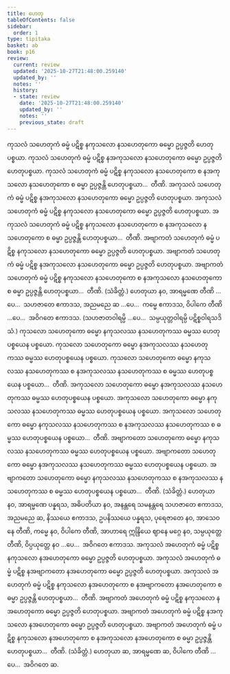 ```yaml
---
title: ဟေတု
tableOfContents: false
sidebar:
  order: 1
type: tipitaka
basket: ab
book: p16
review:
  current: review
  updated: '2025-10-27T21:48:00.259140'
  updated_by: ''
  notes: ''
  history:
  - state: review
    date: '2025-10-27T21:48:00.259140'
    updated_by: ''
    notes: ''
    previous_state: draft
---
```



<ReviewStatus review={frontmatter.review} showDetails={true} />

<HypothesisAnnotation frontmatter={frontmatter} />

<DynamicBreadcrumb />

<Division number="6" book="p16" e="ch" v="40" p="247">

<Paragraph number="16" book="p16">
ကုသလံ သဟေတုကံ ဓမ္မံ ပဋိစ္စ နကုသလော နသဟေတုကော ဓမ္မော ဥပ္ပဇ္ဇတိ ဟေတုပစ္စယာ. ကုသလံ သဟေတုကံ ဓမ္မံ ပဋိစ္စ နအကုသလော နသဟေတုကော ဓမ္မော ဥပ္ပဇ္ဇတိ ဟေတုပစ္စယာ. ကုသလံ သဟေတုကံ ဓမ္မံ ပဋိစ္စ နကုသလော နသဟေတုကော စ နအကုသလော နသဟေတုကော စ ဓမ္မာ ဥပ္ပဇ္ဇန္တိ ဟေတုပစ္စယာ…  တီဏိ.
</Paragraph>

<Paragraph number="17" book="p16">
အကုသလံ သဟေတုကံ ဓမ္မံ ပဋိစ္စ နအကုသလော နသဟေတုကော ဓမ္မော ဥပ္ပဇ္ဇတိ ဟေတုပစ္စယာ. အကုသလံ သဟေတုကံ ဓမ္မံ ပဋိစ္စ နကုသလော နသဟေတုကော ဓမ္မော ဥပ္ပဇ္ဇတိ ဟေတုပစ္စယာ. အကုသလံ သဟေတုကံ ဓမ္မံ ပဋိစ္စ နကုသလော နသဟေတုကော စ နအကုသလော နသဟေတုကော စ ဓမ္မာ ဥပ္ပဇ္ဇန္တိ ဟေတုပစ္စယာ…  တီဏိ.
</Paragraph>

<Paragraph number="18" book="p16">
အဗျာကတံ သဟေတုကံ ဓမ္မံ ပဋိစ္စ နကုသလော နသဟေတုကော ဓမ္မော ဥပ္ပဇ္ဇတိ ဟေတုပစ္စယာ. အဗျာကတံ သဟေတုကံ ဓမ္မံ ပဋိစ္စ နအကုသလော နသဟေတုကော ဓမ္မော ဥပ္ပဇ္ဇတိ ဟေတုပစ္စယာ. အဗျာကတံ သဟေတုကံ ဓမ္မံ ပဋိစ္စ နကုသလော နသဟေတုကော စ နအကုသလော နသဟေတုကော စ ဓမ္မာ ဥပ္ပဇ္ဇန္တိ ဟေတုပစ္စယာ…  တီဏိ. (သံခိတ္တံ.)
</Paragraph>

<Paragraph number="19" book="p16">
ဟေတုယာ နဝ, အာရမ္မဏေ တီဏိ …ပေ…  သဟဇာတေ ဧကာဒသ, အညမညေ ဆ …ပေ…  ကမ္မေ ဧကာဒသ, ဝိပါကေ တီဏိ …ပေ…  အဝိဂတေ ဧကာဒသ. (သဟဇာတဝါရမ္ပိ …ပေ…  သမ္ပယုတ္တဝါရမ္ပိ ပဋိစ္စဝါရသဒိသံ.)
</Paragraph>

</Division>
<Division number="7" book="p16" e="ch" v="40" p="247">

<Paragraph number="20" book="p16">
ကုသလော သဟေတုကော ဓမ္မော နကုသလဿ နသဟေတုကဿ ဓမ္မဿ ဟေတုပစ္စယေန ပစ္စယော. ကုသလော သဟေတုကော ဓမ္မော နအကုသလဿ နသဟေတုကဿ ဓမ္မဿ ဟေတုပစ္စယေန ပစ္စယော. ကုသလော သဟေတုကော ဓမ္မော နကုသလဿ နသဟေတုကဿ စ နအကုသလဿ နသဟေတုကဿ စ ဓမ္မဿ ဟေတုပစ္စယေန ပစ္စယော…  တီဏိ.
</Paragraph>

<Paragraph number="21" book="p16">
အကုသလော သဟေတုကော ဓမ္မော နအကုသလဿ နသဟေတုကဿ ဓမ္မဿ ဟေတုပစ္စယေန ပစ္စယော. အကုသလော သဟေတုကော ဓမ္မော နကုသလဿ နသဟေတုကဿ ဓမ္မဿ ဟေတုပစ္စယေန ပစ္စယော. အကုသလော သဟေတုကော ဓမ္မော နကုသလဿ နသဟေတုကဿ စ နအကုသလဿ နသဟေတုကဿ စ ဓမ္မဿ ဟေတုပစ္စယေန ပစ္စယော…  တီဏိ.
</Paragraph>

<Paragraph number="22" book="p16">
အဗျာကတော သဟေတုကော ဓမ္မော နကုသလဿ နသဟေတုကဿ ဓမ္မဿ ဟေတုပစ္စယေန ပစ္စယော. အဗျာကတော သဟေတုကော ဓမ္မော နအကုသလဿ နသဟေတုကဿ ဓမ္မဿ ဟေတုပစ္စယေန ပစ္စယော. အဗျာကတော သဟေတုကော ဓမ္မော နကုသလဿ နသဟေတုကဿ စ နအကုသလဿ နသဟေတုကဿ စ ဓမ္မဿ ဟေတုပစ္စယေန ပစ္စယော…  တီဏိ. (သံခိတ္တံ.)
</Paragraph>

</Division>
<Division number="8" book="p16" e="ch" v="40" p="248">

<Paragraph number="23" book="p16">
ဟေတုယာ နဝ, အာရမ္မဏေ ပန္နရသ, အဓိပတိယာ နဝ, အနန္တရေ သမနန္တရေ သဟဇာတေ ဧကာဒသ, အညမညေ ဆ, နိဿယေ ဧကာဒသ, ဥပနိဿယေ ပန္နရသ, ပုရေဇာတေ နဝ, အာသေဝနေ တီဏိ, ကမ္မေ နဝ, ဝိပါကေ တီဏိ, အာဟာရေ ဣန္ဒြိယေ ဈာနေ မဂ္ဂေ နဝ, သမ္ပယုတ္တေ တီဏိ, ဝိပ္ပယုတ္တေ နဝ …ပေ…  အဝိဂတေ ဧကာဒသ.
</Paragraph>

</Division>
<Division number="9" book="p16" e="ch" v="40" p="248">

<Paragraph number="24" book="p16">
အကုသလံ အဟေတုကံ ဓမ္မံ ပဋိစ္စ နကုသလော နအဟေတုကော ဓမ္မော ဥပ္ပဇ္ဇတိ ဟေတုပစ္စယာ. အကုသလံ အဟေတုကံ ဓမ္မံ ပဋိစ္စ နအဗျာကတော နအဟေတုကော ဓမ္မော ဥပ္ပဇ္ဇတိ ဟေတုပစ္စယာ. အကုသလံ အဟေတုကံ ဓမ္မံ ပဋိစ္စ နကုသလော နအဟေတုကော စ နအဗျာကတော နအဟေတုကော စ ဓမ္မာ ဥပ္ပဇ္ဇန္တိ ဟေတုပစ္စယာ…  တီဏိ.
</Paragraph>

<Paragraph number="25" book="p16">
အဗျာကတံ အဟေတုကံ ဓမ္မံ ပဋိစ္စ နကုသလော နအဟေတုကော ဓမ္မော ဥပ္ပဇ္ဇတိ ဟေတုပစ္စယာ. အဗျာကတံ အဟေတုကံ ဓမ္မံ ပဋိစ္စ နအကုသလော နအဟေတုကော ဓမ္မော ဥပ္ပဇ္ဇတိ ဟေတုပစ္စယာ. အဗျာကတံ အဟေတုကံ ဓမ္မံ ပဋိစ္စ နကုသလော နအဟေတုကော စ နအကုသလော နအဟေတုကော စ ဓမ္မာ ဥပ္ပဇ္ဇန္တိ ဟေတုပစ္စယာ…  တီဏိ. (သံခိတ္တံ.)
</Paragraph>

<Paragraph number="26" book="p16">
ဟေတုယာ ဆ, အာရမ္မဏေ ဆ, ဝိပါကေ တီဏိ …ပေ…  အဝိဂတေ ဆ.
</Paragraph>
</Division>